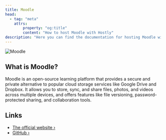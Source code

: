 ```yaml
---
title: Moodle
head:
  - tag: "meta"
    attrs:
        property: "og:title"
        content: "How to host Moodle with Hostly"
description: "Here you can find the documentation for hosting Moodle with Hostly."
---
```



<Badge text="One-click setup." variant="note" size="large" />

![Moodle](https://raw.githubusercontent.com/moodle/moodle/main/.github/moodlelogo.svg)

## What is Moodle?

Moodle is an open-source learning platform that provides a secure and private alternative to popular cloud storage services like Google Drive and Dropbox. It allows you to store, sync, and share files, photos, and videos across multiple devices, and offers features like file versioning, password-protected sharing, and collaboration tools.

## Links

- [The official website ›](https://moodle.com/)
- [GitHub ›](https://github.com/moodle/moodle)
